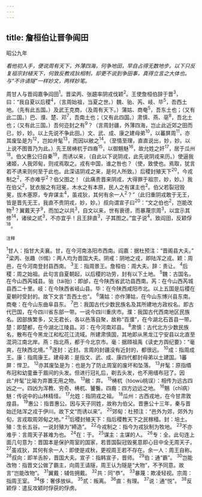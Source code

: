 ```yaml
---
---
---
```

title: 詹桓伯让晋争阎田
---



昭公九年

*看他初入手，便说周有天下，外薄四海，何争地田，早自占得无数地步。以下只反复祖宗封植天下，何致反教戎狄相制，却更不说到争田事，真得立言之大体也。与“不许请隧”一样妙文，两样妙笔。*

周甘人与晋阎嘉争阎田<sup>1</sup>。晋梁丙、张趨率阴戎伐颖<sup>2</sup>。王使詹桓伯辞于晋<sup>3</sup>，曰：“我自夏以后稷<sup>4</sup>，（言周始祖，当夏之世。）魏、骀、芮、岐、毕<sup>5</sup>，吾西土地。（先有此五国。）及武王克商，（及周有天下。）蒲姑、商奄<sup>5</sup>，吾东土也；（又有此二国。）巴、濮、楚、邓<sup>7</sup>，吾南土也；（又有此四国。）肃慎、燕、亳<sup>8</sup>，吾北土也；（又有此三国。）吾何迩封之有<sup>9</sup>？（言周封疆，外薄四海，岂止此近郊之田而已，妙，妙。以上先说不争此田。）文、武、成、康之建母弟<sup>10</sup>，以蕃屏周<sup>11</sup>，亦其废坠是为<sup>12</sup>，岂如弁髦<sup>13</sup>，而因以敝之<sup>14</sup>。（至情至理，直直说出，妙，妙。以上说不图晋乃为此。）先王居梼杌于四裔<sup>15</sup>，以御魑魅<sup>16</sup>，故允姓之奸<sup>17</sup>，居于瓜州<sup>18</sup>。伯父惠公归自秦<sup>19</sup>，而诱以来，（自此以下说阴戎，此先说阴戎来历。）使逼我诸姬，人我郊甸，则戎焉取之。戎有中国，谁之咎也？（使，致使也。焉取，犹言若不诱来则何至于此也。此深诘阴戎之来，是何人所致。）后稷封殖天下<sup>20</sup>，今戎制之<sup>2</sup>，不亦难乎<sup>2</sup>？伯父图之！（此痛责晋来阴戎，大得罪于祖宗，妙，妙。）我在伯父<sup>2</sup>，犹衣服之有冠冕，木水之有本原，民人之有谋主也<sup>2</sup>。伯父若裂冠毁冕，拔木塞原，专弃谋主<sup>4</sup>，虽戎狄，其何有余一人<sup>2</sup>？”（此归重阴戎敢于无王，皆是晋先无王，我直不贵阴戎，妙，妙。）叔向谓宣子曰<sup>20</sup>：“文之伯也<sup>2</sup>，岂能改物<sup>3</sup>？翼戴天子<sup>9</sup>，而加之以共<sup>3</sup>，自文以来，世有衰德，而暴蔑宗周<sup>3</sup>，以宜示其修<sup>14</sup>，诸侯之贰<sup>3</sup>，不亦宜乎！且王辞直<sup>3</sup>，子其图之。”宜子说<sup>4</sup>。致阎田，反颖俘<sup>18</sup>。

<sup>注释</sup>

<sup>1</sup>甘人：指甘大夫襄。甘，在今河南洛阳市西南。阎嘉：据杜预注：“晋阁县大夫。”
<sup>2</sup>梁丙、张趣（tì惕）：两人均为晋国大夫。阴戒：阴地之戎，即陆浑之戎。颖：周邑，在今河南登封县西南。
<sup>3</sup>王：指周景王。詹桓伯：周大夫。辞：责让。
<sup>4</sup>后稷：周之始祖。此句言自夏朝起，以后稷的功劳，封有以下土地。
<sup>5</sup>魏：古国名，在今山西芮城县。骀（tái抬）：即邰，在今陕西省武功县西南。芮：在今山西芮城县西二十里。岐：在今陕西省岐山县。毕：在今陕西咸阳市北。以上五国是后稷在夏朝时受封的。故下文言“吾西土也”。
<sup>6</sup>蒲姑：亦作薄姑，在今山东博兴县东南。商奄：在今山东曲阜县东。
<sup>7</sup>巴：我国古代少数民族名及其所建地方政权名。即古代巴国，在今四川省东部一带。一说今四川重庆市。濮：我国古代西南地区民族名。因部族繁多，又无君长，各以邑落自聚，故称“百濮”，在今湖北石首县一带。楚：即楚都，在今湖北江陵县。邓：在今河南邓县。
<sup>8</sup>肃慎：古代北方少数民族名，散布在今黑龙江和松花江流域。所建肃慎国，其地即从黑龙江宁安县以北直至混洞江南北岸。燕：指北燕，都于今北京市。毫：据頋祖禹《读史方舆纪要》：“毫爽，在陕西北境。”
<sup>9</sup>逐封：近封。言周的封疆没有近封的，都很远。
<sup>10</sup>成：指周成王。康：指周康王。建母弟：是指文、武、成、康四代都封母弟以土建国。1蕃屏：悍卫。
<sup>12</sup>亦其废坠是为：也是为了防止周室的废坏和坠落。
<sup>13</sup>弁髦：原指缗布冠和幼童垂于眉间的头发。但进行冠礼后，剃去头发，也不用缙布冠了。因此“弁髦”比喻为弃置无用之物。
<sup>13</sup>敝：弃。
<sup>15</sup>梼杌（tóowù桃误）：相传为远古四凶之一。四凶为浑教、穷奇、梼杌、饕餮。四裔：四方边远之地。
<sup>16</sup>魑（chī病）魅：传说中的山林精怪。
<sup>17</sup>允姓：指阴戎之祖。
<sup>18</sup>瓜州：古西戎地，在今甘肃敦煌县。
<sup>19</sup>惠公：指晋惠公。因与天子同姓，故称为伯父。晋惠公十三年，秦与晋始迁陆浑之戎于伊川。故下文“而诱以来”。
<sup>20</sup>郊甸：杜预注：“邑外为郊，郊外为旬，言戎取周郊甸之地。”
<sup>21</sup>后稷封殖天下：指后稷教天下之民稼穑。封：培土。殖：生长五谷。一说封殖为“締造”。
<sup>22</sup>今戎制之：指今为戎狄制为牧地。
<sup>23</sup>不亦难乎：言周天子甚难为也。
<sup>24</sup>在：于。
<sup>25</sup>谋主：主谋的人。
<sup>26</sup>专：全。此句连上面几句意为：晋国本是保护周室的国家，若晋国裂冠毁冕意即心目中全无周天子。
<sup>27</sup>虽戎狄，其何有余一人：即使是戎秋，更视周王若不存在。余一人：周王自称。
<sup>28</sup>叔向：即羊舌肸，晋国大夫。宣子：指韩宣子，晋师。
<sup>29</sup>伯：通“霸”。
<sup>30</sup>岂能改物：指晋文公做了霸主，向周王请隧，周王认为隧是“大物”，不予同意。故言“岂能改物”。
<sup>31</sup>翼戴：辅佐拥戴。
<sup>32</sup>共：同“恭”。
<sup>33</sup>暴蔑：欺凌轻视。宗周：指周王室。
<sup>34</sup>侈：奢侈放纵。
<sup>35</sup>贰：叛离。
<sup>36</sup>直：有理。
<sup>37</sup>说：通“悦”。
<sup>38</sup>反颖俘：遣反攻颖时俘获的俘虏。